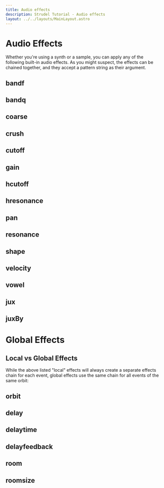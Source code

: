 ```yaml
---
title: Audio effects
description: Strudel Tutorial - Audio effects
layout: ../../layouts/MainLayout.astro
---
```



# Audio Effects

Whether you're using a synth or a sample, you can apply any of the following built-in audio effects.
As you might suspect, the effects can be chained together, and they accept a pattern string as their argument.

## bandf

<JsDoc client:idle name="bandf" h={0} />

## bandq

<JsDoc client:idle name="bandq" h={0} />

## coarse

<JsDoc client:idle name="coarse" h={0} />

## crush

<JsDoc client:idle name="crush" h={0} />

## cutoff

<JsDoc client:idle name="cutoff" h={0} />

## gain

<JsDoc client:idle name="gain" h={0} />

## hcutoff

<JsDoc client:idle name="hcutoff" h={0} />

## hresonance

<JsDoc client:idle name="hresonance" h={0} />

## pan

<JsDoc client:idle name="pan" h={0} />

## resonance

<JsDoc client:idle name="resonance" h={0} />

## shape

<JsDoc client:idle name="shape" h={0} />

## velocity

<JsDoc client:idle name="velocity" h={0} />

## vowel

<JsDoc client:idle name="vowel" h={0} />

## jux

<JsDoc client:idle name="jux" h={0} />

## juxBy

<JsDoc client:idle name="juxBy" h={0} />

# Global Effects

## Local vs Global Effects

While the above listed "local" effects will always create a separate effects chain for each event,
global effects use the same chain for all events of the same orbit:

## orbit

<JsDoc client:idle name="orbit" h={0} />

## delay

<JsDoc client:idle name="delay" h={0} />

## delaytime

<JsDoc client:idle name="delaytime" h={0} />

## delayfeedback

<JsDoc client:idle name="delayfeedback" h={0} />

## room

<JsDoc client:idle name="room" h={0} />

## roomsize

<JsDoc client:idle name="roomsize" h={0} />
